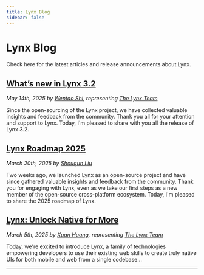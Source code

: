 ```yaml
---
title: Lynx Blog
sidebar: false
---
```


# Lynx Blog

Check here for the latest articles and release announcements about Lynx.

## [What’s new in Lynx 3.2](/blog/lynx-3-2)

_May 14th, 2025 by [Wentao Shi](https://github.com/toretto-wt), representing [The Lynx Team](https://x.com/lynxjs_org)_

Since the open-sourcing of the Lynx project, we have collected valuable insights and feedback from the community. Thank you all for your attention and support to Lynx. Today, I'm pleased to share with you all the release of Lynx 3.2.

## [Lynx Roadmap 2025](/blog/lynx-open-source-roadmap-2025)

_March 20th, 2025 by [Shouqun Liu](https://github.com/Shouqun)_

Two weeks ago, we launched Lynx as an open-source project and have since gathered valuable insights and feedback from the community. Thank you for engaging with Lynx, even as we take our first steps as a new member of the open-source cross-platform ecosystem. Today, I'm pleased to share the 2025 roadmap of Lynx.

## [Lynx: Unlock Native for More](/blog/lynx-unlock-native-for-more)

_March 5th, 2025 by [Xuan Huang](https://x.com/huxpro), representing [The Lynx Team](https://x.com/lynxjs_org)_

Today, we're excited to introduce Lynx, a family of technologies empowering developers to use their existing web skills to create truly native UIs for both mobile and web from a single codebase...

---
